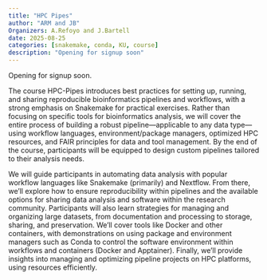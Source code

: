 ```yaml
---
title: "HPC Pipes"
author: "ARM and JB"
Organizers: A.Refoyo and J.Bartell
date: 2025-08-25
categories: [snakemake, conda, KU, course]
description: "Opening for signup soon"
---
```


Opening for signup soon.

The course HPC-Pipes introduces best practices for setting up, running, and sharing reproducible bioinformatics pipelines and workflows, with a strong emphasis on Snakemake for practical exercises. Rather than focusing on specific tools for bioinformatics analysis, we will cover the entire process of building a robust pipeline—applicable to any data type—using workflow languages, environment/package managers, optimized HPC resources, and FAIR principles for data and tool management. By the end of the course, participants will be equipped to design custom pipelines tailored to their analysis needs.

We will guide participants in automating data analysis with popular workflow languages like Snakemake (primarily) and Nextflow. From there, we’ll explore how to ensure reproducibility within pipelines and the available options for sharing data analysis and software within the research community. Participants will also learn strategies for managing and organizing large datasets, from documentation and processing to storage, sharing, and preservation. We’ll cover tools like Docker and other containers, with demonstrations on using package and environment managers such as Conda to control the software environment within workflows and containers (Docker and Apptainer). Finally, we’ll provide insights into managing and optimizing pipeline projects on HPC platforms, using resources efficiently.
